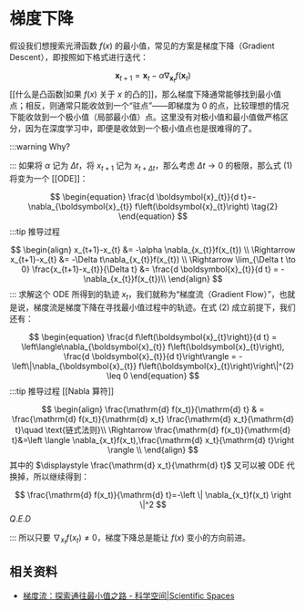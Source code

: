 # 梯度下降

假设我们想搜索光滑函数 $f(x)$ 的最小值，常见的方案是梯度下降（Gradient Descent），即按照如下格式进行迭代：

$$
\begin{equation}
\boldsymbol{x}_{t+1}  =  \boldsymbol{x}_{t}-\alpha \nabla_{\boldsymbol{x}_{t}} f\left(\boldsymbol{x}_{t}\right) \tag{1}
\end{equation}
$$
[[什么是凸函数|如果 $f(x)$ 关于 $x$ 的凸的]]，那么梯度下降通常能够找到最小值点；相反，则通常只能收敛到一个“驻点”——即梯度为 0 的点，比较理想的情况下能收敛到一个极小值（局部最小值）点。这里没有对极小值和最小值做严格区分，因为在深度学习中，即便是收敛到一个极小值点也是很难得的了。

:::warning Why?


<!--truncate-->
:::
如果将 $\alpha$ 记为 $\Delta t$，将 $x_{t+1}$ 记为 $x_{t+\Delta t}$，那么考虑 $\Delta t \to 0$ 的极限，那么式 (1) 将变为一个 [[ODE]]：

$$
\begin{equation}
\frac{d \boldsymbol{x}_{t}}{d t}=-\nabla_{\boldsymbol{x}_{t}} f\left(\boldsymbol{x}_{t}\right) \tag{2}
\end{equation}
$$
:::tip 推导过程

$$
\begin{align}
x_{t+1}-x_{t} &= -\alpha \nabla_{x_{t}}f(x_{t}) \\
\Rightarrow  x_{t+1}-x_{t} &= -\Delta t\nabla_{x_{t}}f(x_{t}) \\
\Rightarrow \lim_{\Delta t \to 0} \frac{x_{t+1}-x_{t}}{\Delta t}  &= \frac{d \boldsymbol{x}_{t}}{d t} = - \nabla_{x_{t}}f(x_{t})\\
\end{align}
$$
:::
求解这个 ODE 所得到的轨迹 $x_t$，我们就称为“梯度流（Gradient Flow）”，也就是说，梯度流是梯度下降在寻找最小值过程中的轨迹。在式 (2) 成立前提下，我们还有：

$$
\begin{equation}
\frac{d f\left(\boldsymbol{x}_{t}\right)}{d t}  = \left\langle\nabla_{\boldsymbol{x}_{t}} f\left(\boldsymbol{x}_{t}\right), \frac{d \boldsymbol{x}_{t}}{d t}\right\rangle  = -\left\|\nabla_{\boldsymbol{x}_{t}} f\left(\boldsymbol{x}_{t}\right)\right\|^{2} \leq 0
\end{equation}
$$
:::tip 推导过程 [[Nabla 算符]]

$$
\begin{align}
\frac{\mathrm{d} f(x_t)}{\mathrm{d} t} & = \frac{\mathrm{d} f(x_t)}{\mathrm{d} x_t} \frac{\mathrm{d} x_t}{\mathrm{d} t}\quad \text{链式法则}\\ 
\Rightarrow \frac{\mathrm{d} f(x_t)}{\mathrm{d} t}&=\left \langle \nabla_{x_t}f(x_t),\frac{\mathrm{d} x_t}{\mathrm{d} t}\right \rangle \\
\end{align}
$$
其中的 $\displaystyle \frac{\mathrm{d} x_t}{\mathrm{d} t}$ 又可以被 ODE 代换掉，所以继续得到：

$$
\frac{\mathrm{d} f(x_t)}{\mathrm{d} t}=-\left \| \nabla_{x_t}f(x_t) \right \|^2 
$$
$Q.E.D$

:::
所以只要 $\displaystyle\nabla_{x_t}f(x_t) \ne 0$，梯度下降总是能让 $f(x)$ 变小的方向前进。

## 相关资料

- [梯度流：探索通往最小值之路 - 科学空间|Scientific Spaces](https://spaces.ac.cn/archives/9660)
